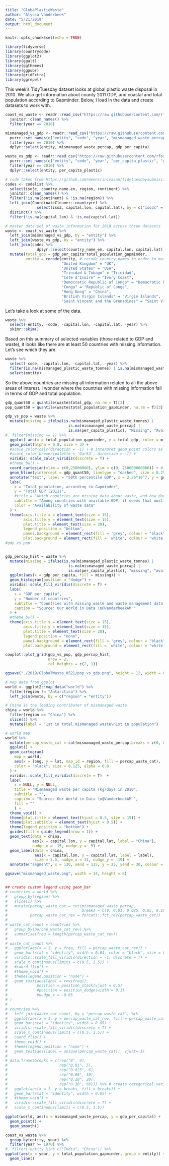 ```yaml
---
title: "GlobaPlasticWaste"
author: "Alyssa Vanderbeek"
date: "5/21/2019"
output: html_document
---
```


```r
knitr::opts_chunk$set(echo = TRUE)

library(tidyverse)
library(countrycode)
library(ggplot2)
library(ggalt)
library(ggthemes)
library(ggpubr)
library(gridExtra)
library(ggrepel)
```

This week's TidyTuesday dataset looks at global plastic waste disposal in 2010. We also get information about county 2011 GDP, and coastal and total population according to Gapminder. Below, I load in the data and create datasets to work with.

```r
coast_vs_waste <- readr::read_csv("https://raw.githubusercontent.com/rfordatascience/tidytuesday/master/data/2019/2019-05-21/coastal-population-vs-mismanaged-plastic.csv") %>%
  janitor::clean_names() %>%
  filter(year == 2010)

mismanaged_vs_gdp <- readr::read_csv("https://raw.githubusercontent.com/rfordatascience/tidytuesday/master/data/2019/2019-05-21/per-capita-mismanaged-plastic-waste-vs-gdp-per-capita.csv") %>%
  purrr::set_names(c("entity", "code", "year", "mismanaged_waste_percap", "gdp_per_capita", "total_pop")) %>%
  filter(year == 2010) %>%
  dplyr::select(entity, mismanaged_waste_percap, gdp_per_capita)

waste_vs_gdp <- readr::read_csv("https://raw.githubusercontent.com/rfordatascience/tidytuesday/master/data/2019/2019-05-21/per-capita-plastic-waste-vs-gdp-per-capita.csv") %>%
  purrr::set_names(c("entity", "code", "year", "per_capita_plastic", "gdp_per_capita", "total_pop")) %>%
  filter(year == 2010) %>%
  dplyr::select(entity, per_capita_plastic)

# code taken from https://github.com/meensrinivasan/tidytuesdaysubmissions/blob/master/nobel/nobel.R. Gets 'codelist' dataset from the countrycode package and 
codes <- codelist %>%
  select(iso3c, country.name.en, region, continent) %>%
  janitor::clean_names() %>%
  filter(!is.na(continent) & !is.na(region)) %>%
  left_join(CoordinateCleaner::countryref %>% 
              select(iso3, capital.lon, capital.lat), by = c("iso3c" = "iso3")) %>%
  distinct() %>%
  filter(!is.na(capital.lon) & !is.na(capital.lat))

# master data set of waste information for 2010 across three datasets
waste <- coast_vs_waste %>%
  left_join(mismanaged_vs_gdp, by = "entity") %>%
  left_join(waste_vs_gdp, by = "entity") %>%
  left_join(codes %>%
              dplyr::select(country_name_en, capital.lon, capital.lat), by = c("entity" = "country_name_en")) %>% # left_join only the long/lat of capital city for each country
  mutate(total_gdp = gdp_per_capita*total_population_gapminder,
         entity = recode(entity, # recode country names in order to match map data below
                         "United Kingdom" = "UK",
                         "United States" = "USA",
                         "Trinidad & Tobago" = "Trinidad",
                         "Cote d'Ivoire" = "Ivory Coast",
                         "Democratic Republic of Congo" = "Democratic Republic of the Congo",
                         "Congo" = "Republic of Congo",
                         "Hong Kong" = "China",
                         "British Virgin Islands" = "Virgin Islands",
                         "Saint Vincent and the Grenadines" = "Saint Vincent"))
```

Let's take a look at some of the data.

```r
waste %>%
  select(-entity, -code, -capital.lon, -capital.lat, -year) %>%
  skimr::skim()
```

Based on this summary of selected variables (those related to GDP and waste), it looks like there are at least 50 countries with missing information. Let's see which they are.

```r
waste %>%
  select(-code, -capital.lon, -capital.lat, -year) %>%
  filter(is.na(mismanaged_plastic_waste_tonnes) | is.na(mismanaged_waste_percap) | is.na(per_capita_plastic)) %>%
  select(entity)
```

So the above countries are missing all information related to all the above areas of interest. I wonder where the countries with missing information fall in terms of GDP and total population. 

```r

gdp_quant50 = quantile(waste$total_gdp, na.rm = T)[3]
pop_quant50 = quantile(waste$total_population_gapminder, na.rm = T)[3]

gdp_vs_pop = waste %>%
  mutate(missing = ifelse(is.na(mismanaged_plastic_waste_tonnes) | 
                            is.na(mismanaged_waste_percap) | 
                            is.na(per_capita_plastic), "Missing", "Available")) %>% 
#  filter(missing == 1) %>%
  ggplot( aes(x = total_population_gapminder, y = total_gdp, color = missing)) +
  geom_point(alpha = 0.8, size = 3) +
  #scale_color_calc(direction = -1) + # interpret geom_point colors as desired
  #scale_color_brewer(palette = 'Dark3', direction = -1) +
  viridis::scale_color_viridis(discrete = T) +
  #theme_bw() +
  coord_cartesian(xlim = c(0,25000000), ylim = c(0, 250000000000)) + # zoom in to exclude outliers
  geom_hline(yintercept = gdp_quant50, linetype = "dashed", size = 0.25) +
  annotate("text", label = "50th percentile GDP", x = 2.26*10^7, y = gdp_quant50 + 0.5*10^10, size = 3) +
  labs(
    x = "Total population, according to Gapminder",
    y = "Total GDP (2011)",
    #title = "Which countries are missing data about waste, and how does their wealth compare to that of other countries?",
    subtitle = "Among countries with available GDP, it seems that most of those with missing data on waste and waste\nmanagement (44/49) have annual GDP of $50 billion or less (50th percentile, designated by dashed line).",
    color = "Availability of waste data"
  ) +
  theme(axis.title.x = element_text(size = 15),
        axis.title.y = element_text(size = 15),
        plot.title = element_text(size = 20),
        legend.position = "bottom",
        panel.background = element_rect(fill = 'grey', colour = "black"),
        plot.background = element_rect(fill = 'white', colour = 'white'))
#gdp_vs_pop


gdp_percap_hist = waste %>%
  mutate(missing = ifelse(is.na(mismanaged_plastic_waste_tonnes) | 
                            is.na(mismanaged_waste_percap) | 
                            is.na(per_capita_plastic), "missing", "available")) %>%
  ggplot(aes(x = gdp_per_capita, fill = missing)) +
  geom_histogram(position = "dodge") +
  viridis::scale_fill_viridis(discrete = T) +
  labs(
    x = "GDP per capita",
    y = "Number of countries",
    subtitle = "Countries with missing waste and waste management data are skewed more to the left than those with data\navailable; the majority of them have lower GDP per capita.",
    caption = "Source: Our World in Data \n@VanderbeekAM "
  ) +
  #theme_bw() + 
  theme(axis.title.x = element_text(size = 15),
        axis.title.y = element_text(size = 15),
        plot.title = element_text(size = 20),
        legend.position = "none",
        panel.background = element_rect(fill = 'grey', colour = "black"),
        plot.background = element_rect(fill = 'white', colour = 'white'))

cowplot::plot_grid(gdp_vs_pop, gdp_percap_hist, 
                   nrow = 2, 
                   rel_heights = c(2, 1))

ggsave("./2019/GlobalWaste_0521/pop_vs_gdp.png", height = 12, width = 8)
```



```r
# map data from ggplot
world <- ggplot2::map_data("world") %>%
  filter(region != "Antarctica") %>%
  left_join(waste, by = c("region" = "entity"))

# China is the leading contributer of mismanaged waste
china = world %>%
  filter(region == "China") %>%
  slice(1) %>%
  mutate(label = "1st in total mismanaged waste\n1st in population")

# world map
world %>%
  mutate(percap_waste_cat = cut(mismanaged_waste_percap,breaks = c(0, 0.01, 0.025, 0.05, 0.10, 0.30))) %>% # create categorical variable that breaks down the mismanaged waste per cap into discrete intervals
  ggplot() + 
  geom_cartogram(
    map = world,
    aes(x = long, y = lat, map_id = region, fill = percap_waste_cat),
    color = "black", size = 0.125, alpha = 0.8
  ) +
  viridis::scale_fill_viridis(discrete = T)  +
  labs(
    x = NULL, y = NULL,
    title = "Mismanaged waste per capita (kg/day) in 2010",
    subtitle = "",
    caption = "Source: Our World in Data \n@VanderbeekAM ",
    fill = ""
    ) +
  theme_void() +
  theme(plot.title = element_text(hjust = 0.5, size = 15)) +
  theme(plot.subtitle = element_text(hjust = 0.5)) +
  theme(legend.position = "bottom") +
  guides(fill = guide_legend(nrow = 1)) +
  geom_text(data = china, 
            aes(x = capital.lon, y = capital.lat, label = "China"), 
            nudge_x = -15, nudge_y = -5) + 
  geom_label(data = china, 
             aes(x = capital.lon, y = capital.lat, label = label), 
             size = 2.5, nudge_x = 31, nudge_y = -19) +
  annotate("segment", x = 130, xend = 115, y = 25, yend = 30, colour = "black", size = 1)

ggsave("mismanaged_waste.png", width = 14, height = 8)


## create custom legend using geom_bar
# countries = world %>%
#   group_by(region) %>%
#   slice(1) %>% 
#   mutate(percap_waste_cat = cut(mismanaged_waste_percap,
#                                 breaks = c(0, 0.01, 0.025, 0.05, 0.10, 0.30)),
#          percap_waste_cat_rev = forcats::fct_rev(percap_waste_cat))
# 
# waste_cat_count = countries %>%
#   group_by(percap_waste_cat_rev) %>%
#   summarise(freq = length(percap_waste_cat_rev))
# 
# waste_cat_count %>%
#   ggplot(aes(x = 1, y = freq, fill = percap_waste_cat_rev)) +
#   geom_bar(stat = "identity", width = 0.04, color = "black", size = 0.2) + 
#   viridis::scale_fill_viridis(direction = -1, discrete = T) +
#   scale_x_continuous(limits = c(0.5, 1.5)) +
#   #coord_flip() + 
#   #theme_void() + 
#   theme(legend.position = "none") +
#   geom_text(aes(label = rev(freq)), 
#             position = position_stack(vjust = 0.5)
#             #position = position_dodge(width = 0.1) 
#             #nudge_x = -0.05
# )
# 
# countries %>%
#   left_join(waste_cat_count, by = "percap_waste_cat") %>%
#   ggplot(aes(x = 1, y = percap_waste_cat_rev, fill = percap_waste_cat)) +
#   geom_bar(stat = "identity", width = 0.05) + 
#   viridis::scale_fill_viridis(discrete = T) +
#   scale_x_continuous(limits = c(0.5, 1.5)) +
#   coord_flip() + 
#   theme_void() + 
#   theme(legend.position = "none") +
#   geom_text(aes(label = unique(percap_waste_cat)), vjust=-1)
# 
# data.frame(breaks = c(rep("0", 4),
#                       rep("0.01", 5),
#                       rep("0.025", 6),
#                       rep("0.05", 10),
#                       rep("0.10", 20),
#                       rep("0.30", 60))) %>% # create categorical variable that breaks down the mismanaged waste per cap into discrete intervals
#   ggplot(aes(x = 1, y = breaks, fill = breaks)) +
#   geom_bar(stat = "identity", width = 0.05) + 
#   #theme_void() + 
#   viridis::scale_fill_viridis(discrete = T) +
#   scale_x_continuous(limits = c(0.5, 1.5))

```

```r
ggplot(world, aes(x = mismanaged_waste_percap, y = gdp_per_capita)) +
  geom_point() +
  geom_smooth()

coast_vs_waste %>%
  group_by(entity, year) %>%
  filter(year >= 1970) %>%
#  filter(!entity %in% c("India", "China")) %>%
ggplot(aes(x = year, y = total_population_gapminder, group = entity)) +
  geom_line() 
  
```

